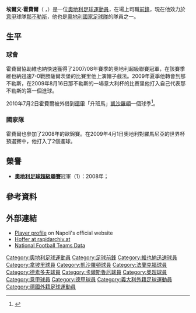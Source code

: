{{noteTA|G1=德甲|G2=意甲
|T=zh-hans:埃尔文·霍费尔;zh-hk:艾雲·賀化;zh-tw:埃爾文·霍費爾;
|1=zh-hans:埃尔文·霍费尔;zh-hk:艾雲·賀化;zh-tw:埃爾文·霍費爾;
|2=zh-hans:凯泽斯劳滕;zh-hk:凱沙羅頓;zh-tw:凱撒勞頓;
|3=zh-hans:霍费尔;zh-hk:賀化;zh-tw:霍費爾;
}}
{{Football player infobox
| playername         = 埃爾文·霍費爾<br />''Erwin Hoffer''
| image              = Erwin Hoffer - SK Rapid Wien (1).jpg
| image_size = 250
| fullname           =  Erwin Hoffer
| nickname           = 
| dateofbirth        = {{birth date and age|1987|4|14}}
| cityofbirth        = [[維也納巴登|維也納巴登]]
| countryofbirth     = [[奧地利|奧地利]]
| height             = {{height|meters=1.76}}
| currentclub        = [[法兰克福足球俱乐部|法蘭克福]]<br />由[[那不勒斯足球俱樂部|拿坡里]]借用
| clubnumber         = 10 <!--9-->
| position           = [[前鋒_(足球)|前鋒]]
| youthyears         = 2002-2004
| youthclubs         = [[FC_Admira_Wacker_Mödling|VfB默德林]]
| years              = 2004–2006<br />2006–2009<br />2009– <br />2010–2011<br />2011–
| clubs              = [[FC_Admira_Wacker_Mödling|VfB默德林]]<br />[[維也納迅速足球俱樂部|維也納迅速]]<br />[[那不勒斯足球俱樂部|拿坡里]]<br />→ [[凯泽斯劳滕足球俱乐部|凱沙羅頓]]<br />→ [[法兰克福足球俱乐部|法蘭克福]]
| caps(goals)        = 21 {{0}}(4)<br />85 (41)<br />{{0}}8 {{0}}(0)<br />24 {{0}}(5)<br />30 {{0}}(9)
| nationalyears      = 2005- <br /> 2007-
| nationalteam       = [[奧地利21歲以下國家足球隊|奧地利U21]]<br />[[奧地利國家足球隊|奧地利]]
| nationalcaps(goals)= 17 {{0}}(7)<br />28 {{0}}(4)
| pcupdate           = 2012年6月24日
| ntupdate           = 2012年6月24日
}}
'''埃爾文·霍費爾'''（{{lang-de|'''Erwin Hoffer'''}} ，{{bd|1987年|4月14日|catidx= Hoffer, Erwin}}）是一位[[奧地利|奧地利]][[足球|足球]][[運動員|運動員]]，在場上司職[[前鋒_(足球)|前鋒]]，現在他效力於[[意甲|意甲]]球隊[[那不勒斯足球俱樂部|那不勒斯]]，他也是[[奧地利國家足球隊|奧地利國家足球隊]]的隊員之一。

==生平==
===球會===
霍費爾協助維也納快速獲得了2007/08年賽季的奧地利超級聯賽冠軍，在該賽季維也納迅速7-0戰勝薩爾茨堡的比賽里他上演帽子戲法。2009年夏季他轉會到那不勒斯，在2009年8月16日那不勒斯的一場意大利杯的比賽里他打入自己代表那不勒斯的第一個進球。

2010年7月2日霍費爾被外借到[[德甲|德甲]]「升班馬」[[凯泽斯劳滕足球俱乐部|凱沙羅頓]]一個球季<ref>{{cite news |language=zh-hans |url=http://dfo.cn/dfo/show.asp?id=10483 |title=凯泽斯劳滕收购里维奇 租借奥地利前锋 |publisher=德国足球在线 |date=2010-07-02 |accessdate=2010-09-07 |archive-date=2010-07-09 |archive-url=https://web.archive.org/web/20100709043725/http://dfo.cn/dfo/show.asp?id=10483 |dead-url=no }}</ref>。

===國家隊===
霍費爾也參加了2008年的歐錦賽。在2009年4月1日奧地利對羅馬尼亞的世界杯預選賽中，他打入了2個進球。

==榮譽==
* '''[[奧地利足球超級聯賽|奧地利足球超級聯賽]]'''冠軍（1）：2008年；

==參考資料==
{{reflist}}

==外部連結==
*[http://www.sscnapoli.it/client/render.aspx?root=1160&content=0 Player profile] {{Wayback|url=http://www.sscnapoli.it/client/render.aspx?root=1160&content=0 |date=20160304195711 }} on Napoli's official website
*[http://rapidarchiv.at/spieler/hoffer_erwin.html Hoffer at rapidarchiv.at] {{Wayback|url=http://rapidarchiv.at/spieler/hoffer_erwin.html |date=20200222203918 }}
*[http://www.national-football-teams.com/v2/player.php?id=23429 National Football Teams Data] {{Wayback|url=http://www.national-football-teams.com/v2/player.php?id=23429 |date=20121011100448 }}
{{2008年歐洲足球錦標賽奧地利參賽名單}}
{{DEFAULTSORT:Hoffer, Erwin}}
[[Category:奧地利足球運動員|Category:奧地利足球運動員]]
[[Category:足球前鋒|Category:足球前鋒]]
[[Category:維也納迅速球員|Category:維也納迅速球員]]
[[Category:拿坡里球員|Category:拿坡里球員]]
[[Category:凱沙羅頓球員|Category:凱沙羅頓球員]]
[[Category:法蘭克福球員|Category:法蘭克福球員]]
[[Category:德素多夫球員|Category:德素多夫球員]]
[[Category:卡爾斯魯厄球員|Category:卡爾斯魯厄球員]]
[[Category:奧超球員|Category:奧超球員]]
[[Category:意甲球員|Category:意甲球員]]
[[Category:德甲球員|Category:德甲球員]]
[[Category:義大利外籍足球運動員|Category:義大利外籍足球運動員]]
[[Category:德國外籍足球運動員|Category:德國外籍足球運動員]]